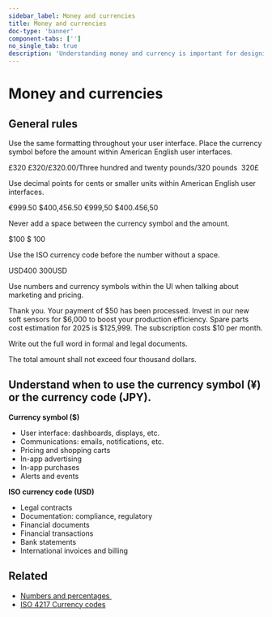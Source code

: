 ```yaml
---
sidebar_label: Money and currencies
title: Money and currencies
doc-type: 'banner'
component-tabs: ['']
no_single_tab: true
description: 'Understanding money and currency is important for designing user interfaces that facilitate financial transactions, licensing, display prices, and manage currency conversions. This requires attention to details like currency symbols, formatting standards, and localization to ensure precision and user-friendliness. '
---
```



# Money and currencies

## General rules  

Use the same formatting throughout your user interface. Place the currency symbol before the amount within American English user interfaces.  

<DoAndDont>
  <DoAndDont.Do>
    <DoAndDont.Item>£320</DoAndDont.Item>
  </DoAndDont.Do>
  <DoAndDont.Dont>
    <DoAndDont.Item>£320/£320.00/Three hundred and twenty pounds/320 pounds </DoAndDont.Item>
	<DoAndDont.Item>320£</DoAndDont.Item>
  </DoAndDont.Dont>
</DoAndDont>

Use decimal points for cents or smaller units within American English user interfaces. 

<DoAndDont>
  <DoAndDont.Do>
    <DoAndDont.Item>€999.50</DoAndDont.Item>
    <DoAndDont.Item>$400,456.50</DoAndDont.Item>
  </DoAndDont.Do>
  <DoAndDont.Dont>
    <DoAndDont.Item>€999,50</DoAndDont.Item>
	<DoAndDont.Item>$400.456,50 </DoAndDont.Item>
  </DoAndDont.Dont>
</DoAndDont>

Never add a space between the currency symbol and the amount. 

<DoAndDont>
  <DoAndDont.Do>
    <DoAndDont.Item>$100</DoAndDont.Item>
  </DoAndDont.Do>
  <DoAndDont.Dont>
    <DoAndDont.Item>$ 100</DoAndDont.Item>
  </DoAndDont.Dont>
</DoAndDont>

Use the ISO currency code before the number without a space.  

<DoAndDont>
  <DoAndDont.Do>
    <DoAndDont.Item>USD400</DoAndDont.Item>
  </DoAndDont.Do>
  <DoAndDont.Dont>
    <DoAndDont.Item>300USD</DoAndDont.Item>
  </DoAndDont.Dont>
</DoAndDont>

Use numbers and currency symbols within the UI when talking about marketing and pricing.  

<DoAndDont>
  <DoAndDont.Do>
    <DoAndDont.Item>Thank you. Your payment of $50 has been processed.</DoAndDont.Item>
    <DoAndDont.Item>Invest in our new soft sensors for $6,000 to boost your production efficiency.</DoAndDont.Item>
	<DoAndDont.Item>Spare parts cost estimation for 2025 is $125,999.</DoAndDont.Item>
	<DoAndDont.Item>The subscription costs $10 per month.</DoAndDont.Item>
  </DoAndDont.Do>
</DoAndDont>

Write out the full word in formal and legal documents. 

<DoAndDont>
  <DoAndDont.Do>
    <DoAndDont.Item>The total amount shall not exceed four thousand dollars.</DoAndDont.Item>
  </DoAndDont.Do>
</DoAndDont>

## Understand when to use the currency symbol (¥) or the currency code (JPY). 

**Currency symbol ($)**
- User interface: dashboards, displays, etc.
- Communications: emails, notifications, etc.
- Pricing and shopping carts
- In-app advertising
- In-app purchases
- Alerts and events

**ISO currency code (USD)**
- Legal contracts
- Documentation: compliance, regulatory
- Financial documents
- Financial transactions
- Bank statements
- International invoices and billing

## Related  

- [Numbers and percentages ](numbers.mdx)
- [ISO 4217 Currency codes](https://www.iso.org/iso-4217-currency-codes.html)